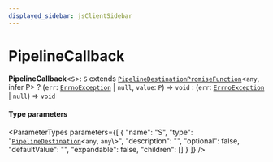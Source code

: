 ```yaml
---
displayed_sidebar: jsClientSidebar
---
```



# PipelineCallback

 **PipelineCallback**<`S`\>: `S` extends [`PipelineDestinationPromiseFunction`](internal.internal-3.PipelineDestinationPromiseFunction.mdx)<`any`, infer P\> ? (`err`: [`ErrnoException`](../../internal/interfaces/internal.ErrnoException.mdx) \| ``null``, `value`: `P`) => `void` : (`err`: [`ErrnoException`](../../internal/interfaces/internal.ErrnoException.mdx) \| ``null``) => `void`

#### Type parameters

<ParameterTypes parameters={[
  {
    "name": "S",
    "type": "[`PipelineDestination`](internal.internal-3.PipelineDestination.mdx)<`any`, `any`\\>",
    "description": "",
    "optional": false,
    "defaultValue": "",
    "expandable": false,
    "children": []
  }
]} />
